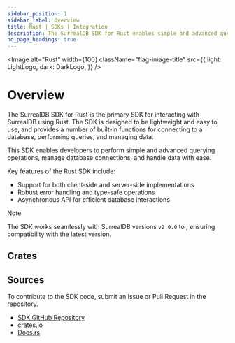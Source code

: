 ```yaml
---
sidebar_position: 1
sidebar_label: Overview
title: Rust | SDKs | Integration
description: The SurrealDB SDK for Rust enables simple and advanced querying of a remote or embedded database.
no_page_headings: true
---
```




<Image
    alt="Rust"
    width={100}
    className="flag-image-title"
    src={{
        light: LightLogo,
        dark: DarkLogo,
    }}
/>

# Overview

The SurrealDB SDK for Rust is the primary SDK for interacting with SurrealDB using Rust. The SDK is designed to be lightweight and easy to use, and provides a number of built-in functions for connecting to a database, performing queries, and managing data.

This SDK enables developers to perform simple and advanced querying operations, manage database connections, and handle data with ease.

Key features of the Rust SDK include:
- Support for both client-side and server-side implementations
- Robust error handling and type-safe operations
- Asynchronous API for efficient database interactions


> [!NOTE]
> The SDK works seamlessly with SurrealDB versions `v2.0.0` to <Version />, ensuring compatibility with the latest version.


## Crates

<Boxes>
    <IconBox
        title="Actix"
        href="/docs/sdk/rust/crates/actix"
        icon={{
                light: LightActixLogo,
                dark: DarkActixLogo,
        }}
    />
    <IconBox
        title="Axum"
        href="/docs/sdk/rust/crates/axum"
        icon={{
                light: LightAxumLogo,
                dark: DarkAxumLogo,
        }}
    />
    <IconBox
        title="Egui"
        href="/docs/sdk/rust/crates/egui"
        icon={{
                light: LightRerunLogo,
                dark: DarkRerunLogo,
        }}
    />
    <IconBox
        title="Rocket"
        href="/docs/sdk/rust/crates/rocket"
        icon={{
                light: LightRocketLogo,
                dark: DarkRocketLogo,
        }}
    />
</Boxes>

## Sources

To contribute to the SDK code, submit an Issue or Pull Request in the repository.

- [SDK GitHub Repository](https://github.com/surrealdb/surrealdb/tree/main/sdk)
- [crates.io](https://crates.io/crates/surrealdb)
- [Docs.rs](https://docs.rs/surrealdb/latest/surrealdb/) 
